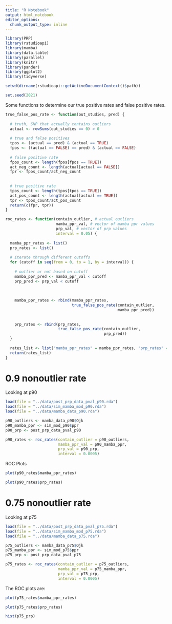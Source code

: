 ```yaml
---
title: "R Notebook"
output: html_notebook
editor_options: 
  chunk_output_type: inline
---  
```


```r
library(PRP)
library(rstudioapi)
library(mamba)
library(data.table)
library(parallel)
library(knitr)
library(pander)
library(ggplot2)
library(tidyverse)

setwd(dirname(rstudioapi::getActiveDocumentContext()$path))

set.seed(2021)
```

Some functions to determine our true positive rates and false positive rates.
```r
true_false_pos_rate <- function(out_studies, pred) {
  
  # truth, SNP that actually contains outliers
  actual <- rowSums(out_studies == 0) > 0
  
  # true and false positives
  tpos <- (actual == pred) & (actual == TRUE)
  fpos <- ((actual == FALSE) == pred) & (actual == FALSE)
  
  # false positive rate
  fpos_count <- length(fpos[fpos == TRUE])
  act_neg_count <- length(actual[actual == FALSE])
  fpr <- fpos_count/act_neg_count
  
  
  # true positive rate
  tpos_count <- length(tpos[tpos == TRUE])
  act_pos_count <- length(actual[actual == TRUE])
  tpr <- tpos_count/act_pos_count
  return(c(fpr, tpr))
}
```

```r
roc_rates <- function(contain_outlier, # actual outliers
                      mamba_ppr_val, # vector of mamba ppr values
                      prp_val, # vector of prp values
                      interval = 0.05) {
  
  mamba_ppr_rates <- list()
  prp_rates <- list()
  
  # iterate through different cutoffs
  for (cutoff in seq(from = 0, to = 1, by = interval)) {
    
    # outlier or not based on cutoff
    mamba_ppr_pred <- mamba_ppr_val < cutoff
    prp_pred <- prp_val < cutoff
    
    
    
    mamba_ppr_rates <- rbind(mamba_ppr_rates,
                             true_false_pos_rate(contain_outlier,
                                                 mamba_ppr_pred))
    
    
    prp_rates <- rbind(prp_rates,
                       true_false_pos_rate(contain_outlier,
                                           prp_pred))
  }
  
  rates_list <- list("mamba_ppr_rates" = mamba_ppr_rates, "prp_rates" = prp_rates)
  return(rates_list)
}
```

# 0.9 nonoutlier rate

Looking at p90
```r
load(file = "../data/post_prp_data_pval_p90.rda")
load(file = "../data/sim_mamba_mod_p90.rda")
load(file = "../data/mamba_data_p90.rda")

p90_outliers <- mamba_data_p90$Ojk
p90_mamba_ppr <- sim_mod_p90$ppr
p90_prp <- post_prp_data_pval_p90
```

```r
p90_rates <- roc_rates(contain_outlier = p90_outliers,
                       mamba_ppr_val = p90_mamba_ppr,
                       prp_val = p90_prp,
                       interval = 0.0005)
```

ROC Plots
```r
plot(p90_rates$mamba_ppr_rates)
```

```r
plot(p90_rates$prp_rates)
```

# 0.75 nonoutlier rate
Looking at p75
```r
load(file = "../data/post_prp_data_pval_p75.rda")
load(file = "../data/sim_mamba_mod_p75.rda")
load(file = "../data/mamba_data_p75.rda")

p75_outliers <- mamba_data_p75$Ojk
p75_mamba_ppr <- sim_mod_p75$ppr
p75_prp <- post_prp_data_pval_p75
```

```r
p75_rates <- roc_rates(contain_outlier = p75_outliers,
                       mamba_ppr_val = p75_mamba_ppr,
                       prp_val = p75_prp,
                       interval = 0.0005)
```

The ROC plots are:
```r
plot(p75_rates$mamba_ppr_rates)
```


```r
plot(p75_rates$prp_rates)
```

```r
hist(p75_prp)
```

